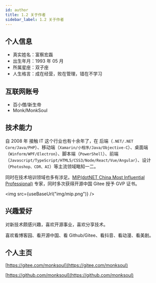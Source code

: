 ```yaml
---
id: author
title: 1.2 关于作者
sidebar_label: 1.2 关于作者
---
```



## 个人信息

- 真实姓名：富察宏磊
- 出生年月：1993 年 05 月
- 所属星座：双子座
- 人生格言：成在经营，败在管理，错在不学习

## 互联网账号

- 百小僧/新生帝
- Monk/MonkSoul

## 技术能力

自 2008 年 接触 IT 这个行业也有十余年了，在 后端（`.NET/.NET Core/Java/PHP`）、移动端（`Xamarin/小程序/Java/Objective-C`）、桌面端（`Winform/WPF/Electron`）、脚本端（`PowerShell`）、前端（`Javascript/TypeScript/HTML5/CSS3/Node/React/Vue/Angular`）、设计（`Photoshop、CDR、AI`）等主流领域略知一二。

同时在技术培训领域也多有涉足。[MIP(dotNET China Most Influential Professional)](https://www.chinadot.net/) 专家，同时多次获得开源中国 Gitee 授予 GVP 证书。

<img src={useBaseUrl("img/mip.png")} />

## 兴趣爱好

对新技术颇感兴趣，喜欢开源事业，喜欢分享技术。

喜欢看博客园、看开源中国、看 Github/Gitee、看抖音、看动漫、看美剧。

## 个人主页

[https://gitee.com/monksoul](https://gitee.com/monksoul)

[https://github.com/monksoul](https://github.com/monksoul)
